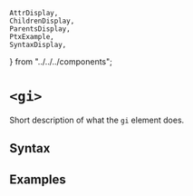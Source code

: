     AttrDisplay,
    ChildrenDisplay,
    ParentsDisplay,
    PtxExample,
    SyntaxDisplay,
} from "../../../components";

# `<gi>`

Short description of what the `gi` element does.

## Syntax

<SyntaxDisplay name="gi" />

## Examples

    